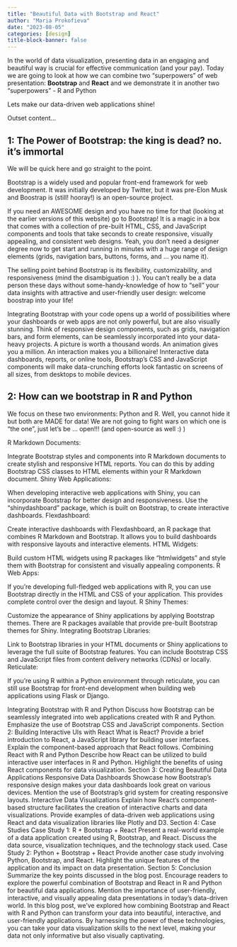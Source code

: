 ```yaml
---
title: "Beautiful Data with Bootstrap and React"
author: "Maria Prokofieva"
date: "2023-08-05"
categories: [design]
title-block-banner: false
---
```


In the world of data visualization, presenting data in an engaging and beautiful way is crucial for effective communication (and your pay). Today we are going to look at how we can combine two "superpowers" of web presentation: **Bootstrap** and **React** and we demonstrate it in another two "superpowers" - R and Python

Lets make our data-driven web applications shine!

:::{.column-body-outset}
Outset content...
:::

## 1: The Power of Bootstrap: the king is dead? no. it's immortal

We will be quick here and go straight to the point.

Bootstrap is a widely used and popular front-end framework for web development. It was initially developed by Twitter, but it was pre-Elon Musk and Boostrap is (still! hooray!) is an open-source project. 

If you need an AWESOME design and you have no time for that (looking at the earlier versions of this website) go to Bootstrap! It is a magic in a box that comes with a collection of pre-built HTML, CSS, and JavaScript components and tools that take seconds to create responsive, visually appealing, and consistent web designs. Yeah, you don't need a designer degree now to get start and running in minutes with a huge range of design elements (grids, navigation bars, buttons, forms, and ... you name it). 

The selling point behind Bootstrap is its flexibility, customizability, and responsiveness (mind the disambiguation :) ). You can't really be a data person these days without some-handy-knowledge of how to "sell" your data insights with attractive and user-friendly user design: welcome boostrap into your life!

Integrating Bootstrap with your code opens up a world of possibilities where your dashboards or web apps are not only powerful, but are also visually stunning. Think of responsive design components, such as grids, navigation bars, and form elements, can be seamlessly incorporated into your data-heavy projects. A picture is worth a thousand words. An animation gives you a million. An interaction makes you a billionaire! Innteractive data dashboards, reports, or online tools, Bootstrap's CSS and JavaScript components will make data-crunching efforts look fantastic on screens of all sizes, from desktops to mobile devices.


## 2: How can we bootstrap in R and Python

We focus on these two environments: Python and R. Well, you cannot hide it but both are MADE for data! We are not going to fight wars on which one is "the one", just let's be ... open!!! (and open-source as well :) )


R Markdown Documents:

Integrate Bootstrap styles and components into R Markdown documents to create stylish and responsive HTML reports. You can do this by adding Bootstrap CSS classes to HTML elements within your R Markdown document.
Shiny Web Applications:

When developing interactive web applications with Shiny, you can incorporate Bootstrap for better design and responsiveness. Use the "shinydashboard" package, which is built on Bootstrap, to create interactive dashboards.
Flexdashboard:

Create interactive dashboards with Flexdashboard, an R package that combines R Markdown and Bootstrap. It allows you to build dashboards with responsive layouts and interactive elements.
HTML Widgets:

Build custom HTML widgets using R packages like "htmlwidgets" and style them with Bootstrap for consistent and visually appealing components.
R Web Apps:

If you're developing full-fledged web applications with R, you can use Bootstrap directly in the HTML and CSS of your application. This provides complete control over the design and layout.
R Shiny Themes:

Customize the appearance of Shiny applications by applying Bootstrap themes. There are R packages available that provide pre-built Bootstrap themes for Shiny.
Integrating Bootstrap Libraries:

Link to Bootstrap libraries in your HTML documents or Shiny applications to leverage the full suite of Bootstrap features. You can include Bootstrap CSS and JavaScript files from content delivery networks (CDNs) or locally.
Reticulate:

If you're using R within a Python environment through reticulate, you can still use Bootstrap for front-end development when building web applications using Flask or Django.








Integrating Bootstrap with R and Python
Discuss how Bootstrap can be seamlessly integrated into web applications created with R and Python.
Emphasize the use of Bootstrap CSS and JavaScript components.
Section 2: Building Interactive UIs with React
What is React?
Provide a brief introduction to React, a JavaScript library for building user interfaces.
Explain the component-based approach that React follows.
Combining React with R and Python
Describe how React can be utilized to build interactive user interfaces in R and Python.
Highlight the benefits of using React components for data visualization.
Section 3: Creating Beautiful Data Applications
Responsive Data Dashboards
Showcase how Bootstrap's responsive design makes your data dashboards look great on various devices.
Mention the use of Bootstrap's grid system for creating responsive layouts.
Interactive Data Visualizations
Explain how React's component-based structure facilitates the creation of interactive charts and data visualizations.
Provide examples of data-driven web applications using React and data visualization libraries like Plotly and D3.
Section 4: Case Studies
Case Study 1: R + Bootstrap + React
Present a real-world example of a data application created using R, Bootstrap, and React.
Discuss the data source, visualization techniques, and the technology stack used.
Case Study 2: Python + Bootstrap + React
Provide another case study involving Python, Bootstrap, and React.
Highlight the unique features of the application and its impact on data presentation.
Section 5: Conclusion
Summarize the key points discussed in the blog post.
Encourage readers to explore the powerful combination of Bootstrap and React in R and Python for beautiful data applications.
Mention the importance of user-friendly, interactive, and visually appealing data presentations in today's data-driven world.
In this blog post, we've explored how combining Bootstrap and React with R and Python can transform your data into beautiful, interactive, and user-friendly applications. By harnessing the power of these technologies, you can take your data visualization skills to the next level, making your data not only informative but also visually captivating.
